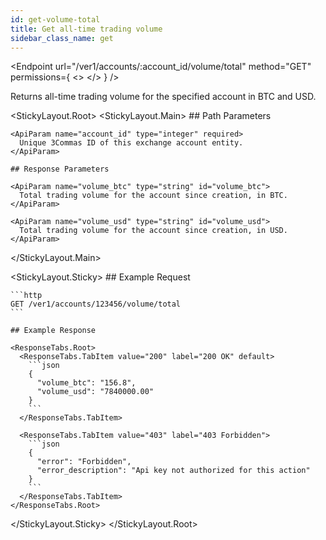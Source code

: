 ```yaml
---
id: get-volume-total
title: Get all-time trading volume
sidebar_class_name: get
---
```



<Endpoint
  url="/ver1/accounts/:account_id/volume/total"
  method="GET"
  permissions={
    <>
      <Permission title="Permission" description="ACCOUNTS_READ" />
      <Permission title="Security" description="SIGNED" />
    </>
  }
/>

Returns all-time trading volume for the specified account in BTC and USD.

<Separator />

<StickyLayout.Root>
  <StickyLayout.Main>
    ## Path Parameters

    <ApiParam name="account_id" type="integer" required>
      Unique 3Commas ID of this exchange account entity.
    </ApiParam>

    ## Response Parameters

    <ApiParam name="volume_btc" type="string" id="volume_btc">
      Total trading volume for the account since creation, in BTC.
    </ApiParam>

    <ApiParam name="volume_usd" type="string" id="volume_usd">
      Total trading volume for the account since creation, in USD.
    </ApiParam>
  </StickyLayout.Main>

  <StickyLayout.Sticky>
    ## Example Request

    ```http
    GET /ver1/accounts/123456/volume/total
    ```

    ## Example Response

    <ResponseTabs.Root>
      <ResponseTabs.TabItem value="200" label="200 OK" default>
        ```json
        {
          "volume_btc": "156.8",
          "volume_usd": "7840000.00"
        }
        ```
      </ResponseTabs.TabItem>

      <ResponseTabs.TabItem value="403" label="403 Forbidden">
        ```json
        {
          "error": "Forbidden",
          "error_description": "Api key not authorized for this action"
        }
        ```
      </ResponseTabs.TabItem>
    </ResponseTabs.Root>
  </StickyLayout.Sticky>
</StickyLayout.Root>